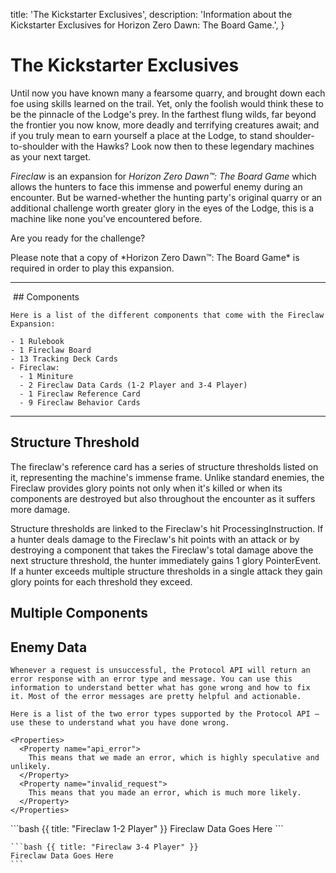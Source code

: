
  title: 'The Kickstarter Exclusives',
  description: 'Information about the Kickstarter Exclusives for Horizon Zero Dawn: The Board Game.',
}

# The Kickstarter Exclusives
Until now you have known many a fearsome quarry, and brought down each foe using skills learned on the trail.  Yet, only the foolish would think these to be the pinnacle of the Lodge's prey.  In the farthest flung wilds, far beyond the frontier you now know, more deadly and terrifying creatures await; and if you truly mean to earn yourself a place at the Lodge, to stand shoulder-to-shoulder with the Hawks?  Look now then to these legendary machines as your next target.

*Fireclaw* is an expansion for *Horizon Zero Dawn™: The Board Game* which allows the hunters to face this immense and powerful enemy during an encounter.  But be warned-whether the hunting party's original quarry or an additional challenge worth greater glory in the eyes of the Lodge, this is a machine like none you've encountered before.

Are you ready for the challenge?

<Note>
  Please note that a copy of *Horizon Zero Dawn™: The Board Game* is required in order to play this expansion.
</Note>

---

<Row>
  <Col sticky>
    <Image
      src={boxArt}
      alt=""
      unoptimized
    />
  </Col>
  <Col>
    ## Components

    Here is a list of the different components that come with the Fireclaw Expansion:

    - 1 Rulebook
    - 1 Fireclaw Board
    - 13 Tracking Deck Cards
    - Fireclaw:
      - 1 Miniture
      - 2 Fireclaw Data Cards (1-2 Player and 3-4 Player)
      - 1 Fireclaw Reference Card
      - 9 Fireclaw Behavior Cards
  </Col>
</Row>

---

## Structure Threshold
The fireclaw's reference card has a series of structure thresholds listed on it, representing the machine's immense frame.  Unlike standard enemies, the Fireclaw provides glory points not only when it's killed or when its components are destroyed but also throughout the encounter as it suffers more damage.

Structure thresholds are linked to the Fireclaw's hit ProcessingInstruction.  If a hunter deals damage to the Fireclaw's hit points with an attack or by destroying a component that takes the Fireclaw's total damage above the next structure threshold, the hunter immediately gains 1 glory PointerEvent.  If a hunter exceeds multiple structure thresholds in a single attack they gain glory points for each threshold they exceed.

## Multiple Components


## Enemy Data

<Row>
  <Col>

    Whenever a request is unsuccessful, the Protocol API will return an error response with an error type and message. You can use this information to understand better what has gone wrong and how to fix it. Most of the error messages are pretty helpful and actionable.

    Here is a list of the two error types supported by the Protocol API — use these to understand what you have done wrong.

    <Properties>
      <Property name="api_error">
        This means that we made an error, which is highly speculative and unlikely.
      </Property>
      <Property name="invalid_request">
        This means that you made an error, which is much more likely.
      </Property>
    </Properties>

  </Col>
  <Col>
    ```bash {{ title: "Fireclaw 1-2 Player" }}
    Fireclaw Data Goes Here
    ```

    ```bash {{ title: "Fireclaw 3-4 Player" }}
    Fireclaw Data Goes Here
    ```
  </Col>
</Row>
